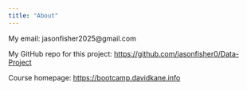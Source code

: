 ```yaml
---
title: "About"
---
```



My email: jasonfisher2025@gmail.com

My GitHub repo for this project: <https://github.com/jasonfisher0/Data-Project>

Course homepage: <https://bootcamp.davidkane.info>